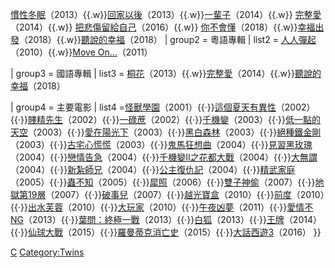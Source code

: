 {{Navbox musical artist
| name    = 鍾欣潼
| title   = [[鍾欣潼]]
| image   = 
| state   = {{{state|autocollapse}}}
| background = solo_singer
| bodyclass  = hlist

| group1  = 國語單曲
| list1   =  [[在一起 (鍾欣桐歌曲)|在一起]]（2013）{{.w}}[[慣性冬眠 (鍾欣桐歌曲)|慣性冬眠]]（2013）{{.w}}[[回家以後 (鍾欣桐歌曲)|回家以後]]（2013）{{.w}}[[一輩子 (鍾欣潼歌曲)|一輩子]]（2014）{{.w}} [[完整愛 (歌曲)|完整愛]]（2014）{{.w}} [[把悲傷留給自己]]（2016）{{.w}} [[你不會懂 (歌曲)|你不會懂]]（2018）{{.w}}[[幸福出發 (歌曲)|幸福出發]]（2018）{{.w}}[[聽說的幸福 (歌曲)|聽說的幸福]]（2018）
| group2  = 粵語專輯
| list2   = [[人人彈起 (鍾欣桐專輯)|人人彈起]]（2010）{{.w}}[[Move On|Move On...]]（2011）

| group3  = 國語專輯
| list3  = [[桐花 (專輯)|桐花]]（2013）{{.w}}[[完整愛 (迷你專輯)|完整愛]]（2014）{{.w}}[[聽說的幸福]]（2018）

| group4  = 主要電影
| list4   =[[怪獸學園]]（2001）{{·}}[[這個夏天有異性]]（2002）{{·}}[[賤精先生]]（2002）{{·}}[[一碌蔗]]（2002）{{·}}[[千機變]]（2003）{{·}}[[低一點的天空]]（2003）{{·}}[[愛在陽光下]]（2003）{{·}}[[黑白森林]]（2003）{{·}}[[絕種鐵金剛]]（2003）{{·}}[[古宅心慌慌]]（2003）{{·}}[[鬼馬狂想曲]]（2004）{{·}}[[見習黑玫瑰]]（2004）{{·}}[[戀情告急]]（2004）{{·}}[[千機變II之花都大戰]]（2004）{{·}}[[大無謂]]（2004）{{·}}[[新紮師兄 (電影)|新紮師兄]]（2004）{{·}}[[公主復仇記 (電影)|公主復仇記]]（2004）{{·}}[[精武家庭]]（2005）{{·}}[[蟲不知]]（2005）{{·}}[[犀照 (電影)|犀照]]（2006）{{·}}[[雙子神偷]]（2007）{{·}}[[地獄第19層]]（2007）{{·}}[[破事兒]]（2007）{{·}}[[越光寶盒]]（2010）{{·}}[[前度]]（2010）{{·}}[[出水芙蓉 (2010年電影)|出水芙蓉]]（2010）{{·}}[[大玩家]]（2010）{{·}}[[午夜凶夢]]（2011）{{·}}[[愛情不NG]]（2013）{{·}}[[葉問：終極一戰]]（2013）{{·}}[[白狐 (電影)|白狐]]（2013）{{·}}[[王牌 (電影)|王牌]]（2014）{{·}}[[仙球大戰]]（2015）{{·}}[[羅曼蒂克消亡史]]（2015）{{·}}[[大話西遊3 (電影)|大話西遊3]]（2016）
}}
<noinclude>
{{Collapsible option}}
[[Category:香港歌手模板|C]]
[[Category:Twins]]
</noinclude>